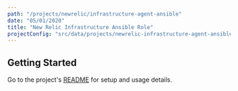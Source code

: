 ```yaml
---
path: "/projects/newrelic/infrastructure-agent-ansible"
date: "05/01/2020"
title: "New Relic Infrastructure Ansible Role"
projectConfig: "src/data/projects/newrelic-infrastructure-agent-ansible.json"
---
```


## Getting Started

Go to the project's [README](https://github.com/newrelic/infrastructure-agent-ansible#readme) for setup and usage details.





